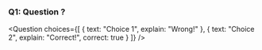 ### Q1: Question ?

<Question
  choices={[
    {
      text: "Choice 1",
      explain: "Wrong!"
    },
    {
      text: "Choice 2",
      explain: "Correct!",
      correct: true
    }
  ]}
/>
